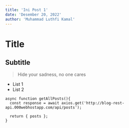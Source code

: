 ```yaml
---
title: 'Ini Post 1'
date: 'Desember 20, 2022'
author: 'Muhammad Luthfi Kamal'
---
```


# Title

## Subtitle

> Hide your sadness, no one cares

- List 1
- List 2

```{js}
async function getAllPosts(){
  const response = await axios.get('http://blog-rest-api.000webhostapp.com/api/posts');

  return { posts };
}
```
